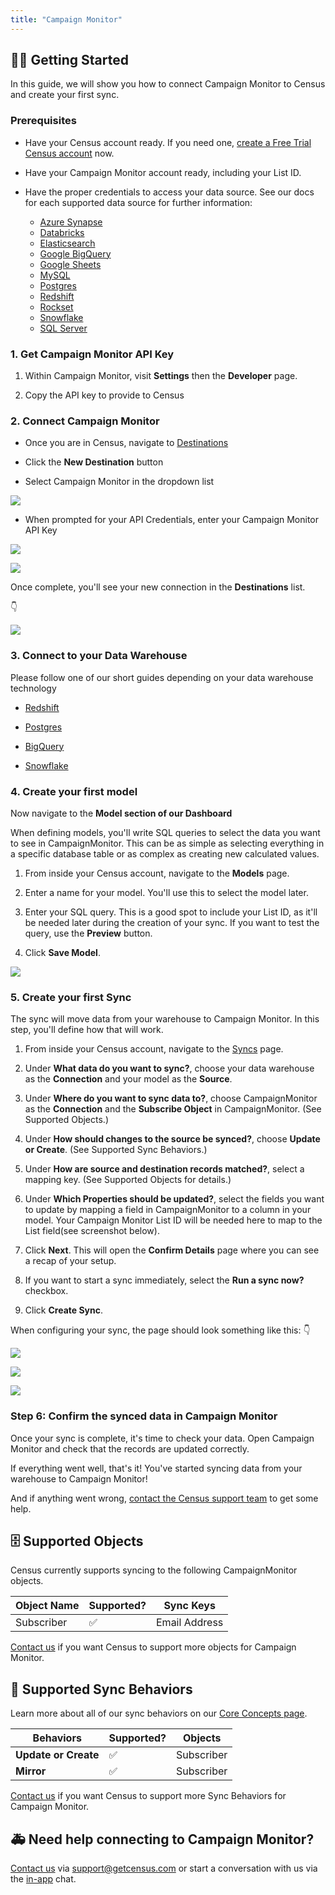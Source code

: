 ```yaml
---
title: "Campaign Monitor"
---
```


## 🏃‍♀️ Getting Started

‌In this guide, we will show you how to connect Campaign Monitor to Census and create your first sync.

### Prerequisites

* Have your Census account ready. If you need one, [create a Free Trial Census account](https://app.getcensus.com/) now.

* Have your Campaign Monitor account ready, including your List ID.

* Have the proper credentials to access your data source. See our docs for each supported data source for further information:  
   * [Azure Synapse](/sources/azure-synapse)  
   * [Databricks](https://docs.getcensus.com/sources/databricks)  
   * [Elasticsearch](https://docs.getcensus.com/sources/elasticsearch)  
   * [Google BigQuery](https://docs.getcensus.com/sources/google-bigquery)  
   * [Google Sheets](https://docs.getcensus.com/sources/google-sheets)  
   * [MySQL](https://docs.getcensus.com/sources/mysql)  
   * [Postgres](https://docs.getcensus.com/sources/postgres)  
   * [Redshift](https://docs.getcensus.com/sources/redshift)  
   * [Rockset](https://docs.getcensus.com/sources/rockset)  
   * [Snowflake](https://docs.getcensus.com/sources/snowflake)  
   * [SQL Server](https://docs.getcensus.com/sources/sql-server)

### 1\. Get Campaign Monitor API Key

1. Within Campaign Monitor, visit **Settings** then the **Developer** page.

2. Copy the API key to provide to Census

### 2\. Connect Campaign Monitor

* Once you are in Census, navigate to [Destinations](https://app.getcensus.com/destinations)

* Click the **New Destination** button

* Select Campaign Monitor in the dropdown list

![](/images/destinations/Screen%20Shot%202022-02-28%20at%2012.13.33%20AM.png)

* When prompted for your API Credentials, enter your Campaign Monitor API Key

![](/images/destinations/Screen%20Shot%202022-02-28%20at%2010.52.27%20AM.png)

![](/images/destinations/Screen%20Shot%202022-02-28%20at%2010.52.43%20AM.png)

Once complete, you'll see your new connection in the **Destinations** list. 

👇


![](/images/destinations/Screen%20Shot%202022-02-28%20at%2011.44.19%20AM.png)

### 3\. Connect to your Data Warehouse

Please follow one of our short guides depending on your data warehouse technology

* [Redshift](https://help.getcensus.com/article/10-configuring-redshift-postgresql-access)

* [Postgres](https://help.getcensus.com/article/10-configuring-redshift-postgresql-access)

* [BigQuery](https://help.getcensus.com/article/21-configuring-bigquery-access)

* [Snowflake](https://help.getcensus.com/article/8-configuring-snowflake-access)

### 4\. Create your first model

Now navigate to the **Model section of our Dashboard**

When defining models, you'll write SQL queries to select the data you want to see in CampaignMonitor. This can be as simple as selecting everything in a specific database table or as complex as creating new calculated values.

1. From inside your Census account, navigate to the **Models** page.

2. Enter a name for your model. You'll use this to select the model later.

3. Enter your SQL query. This is a good spot to include your List ID, as it'll be needed later during the creation of your sync. If you want to test the query, use the **Preview** button.

4. Click **Save Model**.

![](/images/destinations/screely-1645633928224.png)

### 5\. Create your first Sync

The sync will move data from your warehouse to Campaign Monitor. In this step, you'll define how that will work.

1. From inside your Census account, navigate to the [Syncs](https://app.getcensus.com/syncs) page.

2. Under **What data do you want to sync?**, choose your data warehouse as the **Connection** and your model as the **Source**.

3. Under **Where do you want to sync data to?**, choose CampaignMonitor as the **Connection** and the **Subscribe Object** in CampaignMonitor. (See Supported Objects.)

4. Under **How should changes to the source be synced?**, choose **Update or Create**. (See Supported Sync Behaviors.)

5. Under **How are source and destination records matched?**, select a mapping key. (See Supported Objects for details.)

6. Under **Which Properties should be updated?**, select the fields you want to update by mapping a field in CampaignMonitor to a column in your model. Your Campaign Monitor List ID will be needed here to map to the List field(see screenshot below).

7. Click **Next**. This will open the **Confirm Details** page where you can see a recap of your setup.

8. If you want to start a sync immediately, select the **Run a sync now?** checkbox.

9. Click **Create Sync**.

When configuring your sync, the page should look something like this: 👇

![](/images/destinations/Screen%20Shot%202022-02-28%20at%2011.07.25%20AM.png)

![](/images/destinations/Screen%20Shot%202022-02-28%20at%2011.10.55%20AM.png)

![](/images/destinations/Screen%20Shot%202022-02-28%20at%2011.14.44%20AM.png)

### Step 6: Confirm the synced data in Campaign Monitor

Once your sync is complete, it's time to check your data. Open Campaign Monitor and check that the records are updated correctly.

If everything went well, that's it! You've started syncing data from your warehouse to Campaign Monitor!

And if anything went wrong, [contact the Census support team](mailto:support@getcensus.com) to get some help.

## 🗄 Supported Objects

Census currently supports syncing to the following CampaignMonitor objects.

| **Object Name** | **Supported?** | **Sync Keys** |
| --------------- | -------------- | ------------- |
| Subscriber      | ✅              | Email Address |

[Contact us](mailto:support@getcensus.com) if you want Census to support more objects for Campaign Monitor.

## 🔄 Supported Sync Behaviors

Learn more about all of our sync behaviors on our [Core Concepts page](/basics/core-concept#the-different-sync-behaviors).

| **Behaviors**        | **Supported?** | **Objects** |
| -------------------- | -------------- | ----------- |
| **Update or Create** | ✅            | Subscriber  |
| **Mirror**           | ✅              | Subscriber  |

[Contact us](mailto:support@getcensus.com) if you want Census to support more Sync Behaviors for Campaign Monitor.

## 🚑 Need help connecting to Campaign Monitor?

[Contact us](mailto:support@getcensus.com) via support@getcensus.com or start a conversation with us via the [in-app](https://app.getcensus.com) chat.